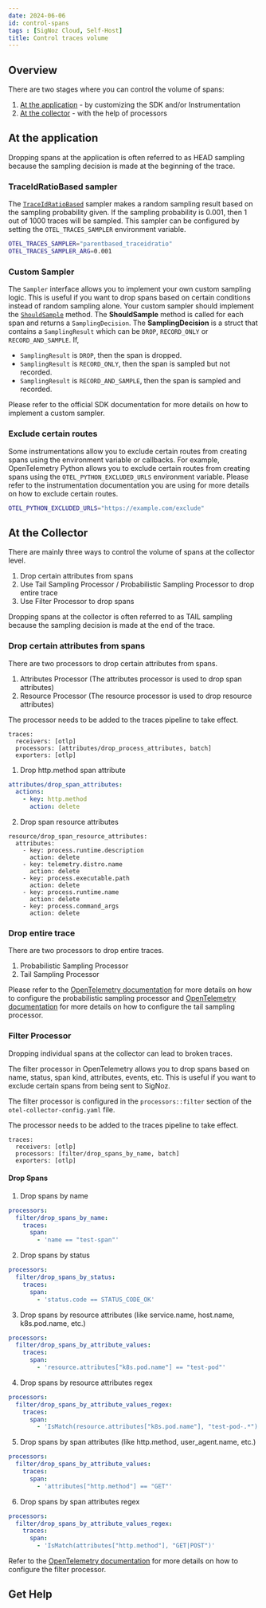 ```yaml
---
date: 2024-06-06
id: control-spans
tags : [SigNoz Cloud, Self-Host]
title: Control traces volume
---
```



## Overview

There are two stages where you can control the volume of spans:

1. [At the application](#at-the-application) - by customizing the SDK and/or Instrumentation
2. [At the collector](#at-the-collector) - with the help of processors

## At the application

Dropping spans at the application is often referred to as HEAD sampling because the sampling decision is made at the beginning of the trace.

### TraceIdRatioBased sampler

The [`TraceIdRatioBased`](https://github.com/open-telemetry/opentelemetry-specification/blob/9758cdddee20c699b620aac1d7f777ccd490f252/specification/trace/sdk.md#traceidratiobased) sampler makes a random sampling result based on the sampling probability given. If the sampling probability is 0.001, then 1 out of 1000 traces will be sampled. This sampler can be configured by setting the `OTEL_TRACES_SAMPLER` environment variable.

```bash
OTEL_TRACES_SAMPLER="parentbased_traceidratio"
OTEL_TRACES_SAMPLER_ARG=0.001
```

### Custom Sampler

The `Sampler` interface allows you to implement your own custom sampling logic. This is useful if you want to drop spans based on certain conditions instead of random sampling alone. Your custom sampler should implement the [`ShouldSample`](https://github.com/open-telemetry/opentelemetry-specification/blob/9758cdddee20c699b620aac1d7f777ccd490f252/specification/trace/sdk.md#shouldsample) method. The **ShouldSample** method is called for each span and returns a `SamplingDecision`. The **SamplingDecision** is a struct that contains a `SamplingResult` which can be `DROP`, `RECORD_ONLY` or `RECORD_AND_SAMPLE`. If,
- `SamplingResult` is `DROP`, then the span is dropped.
- `SamplingResult` is `RECORD_ONLY`, then the span is sampled but not recorded.
- `SamplingResult` is `RECORD_AND_SAMPLE`, then the span is sampled and recorded.

Please refer to the official SDK documentation for more details on how to implement a custom sampler.

### Exclude certain routes

Some instrumentations allow you to exclude certain routes from creating spans using the environment variable or callbacks. For example, OpenTelemetry Python allows you to exclude certain routes from creating spans using the `OTEL_PYTHON_EXCLUDED_URLS` environment variable. Please refer to the instrumentation documentation you are using for more details on how to exclude certain routes.

```bash
OTEL_PYTHON_EXCLUDED_URLS="https://example.com/exclude"
```

## At the Collector

There are mainly three ways to control the volume of spans at the collector level.

1. Drop certain attributes from spans
2. Use Tail Sampling Processor / Probabilistic Sampling Processor to drop entire trace
3. Use Filter Processor to drop spans

Dropping spans at the collector is often referred to as TAIL sampling because the sampling decision is made at the end of the trace. 

### Drop certain attributes from spans

There are two processors to drop certain attributes from spans.

1. Attributes Processor (The attributes processor is used to drop span attributes)
2. Resource Processor (The resource processor is used to drop resource attributes)

<Admonition>

The processor needs to be added to the traces pipeline to take effect. 
```
traces:
  receivers: [otlp]
  processors: [attributes/drop_process_attributes, batch]
  exporters: [otlp]
```

</Admonition>

1. Drop http.method span attribute

```yaml
attributes/drop_span_attributes:
  actions:
    - key: http.method
      action: delete
```

2. Drop span resource attributes

```
resource/drop_span_resource_attributes:
  attributes:
    - key: process.runtime.description
      action: delete
    - key: telemetry.distro.name
      action: delete
    - key: process.executable.path
      action: delete
    - key: process.runtime.name
      action: delete
    - key: process.command_args
      action: delete
```


### Drop entire trace

There are two processors to drop entire traces.

1. Probabilistic Sampling Processor
2. Tail Sampling Processor

Please refer to the [OpenTelemetry documentation](https://github.com/open-telemetry/opentelemetry-collector-contrib/tree/main/processor/probabilisticsamplerprocessor) for more details on how to configure the probabilistic sampling processor and [OpenTelemetry documentation](https://github.com/open-telemetry/opentelemetry-collector-contrib/tree/main/processor/tailsamplingprocessor) for more details on how to configure the tail sampling processor.


### Filter Processor

<Admonition>
Dropping individual spans at the collector can lead to broken traces.
</Admonition>

The filter processor in OpenTelemetry allows you to drop spans based on name, status, span kind, attributes, events, etc. This is useful if you want to exclude certain spans from being sent to SigNoz.

The filter processor is configured in the `processors::filter` section of the `otel-collector-config.yaml` file.

<Admonition>

The processor needs to be added to the traces pipeline to take effect. 
```
traces:
  receivers: [otlp]
  processors: [filter/drop_spans_by_name, batch]
  exporters: [otlp]
```
</Admonition>

#### Drop Spans

1. Drop spans by name

```yaml
processors:
  filter/drop_spans_by_name:
    traces:
      span:
        - 'name == "test-span"'
```

2. Drop spans by status

```yaml
processors:
  filter/drop_spans_by_status:
    traces:
      span:
        - 'status.code == STATUS_CODE_OK'
```

3. Drop spans by resource attributes (like service.name, host.name, k8s.pod.name, etc.)

```yaml
processors:
  filter/drop_spans_by_attribute_values:
    traces:
      span:
        - 'resource.attributes["k8s.pod.name"] == "test-pod"'
```

4. Drop spans by resource attributes regex

```yaml
processors:
  filter/drop_spans_by_attribute_values_regex:
    traces:
      span:
        - 'IsMatch(resource.attributes["k8s.pod.name"], "test-pod-.*")'
```

5. Drop spans by span attributes (like http.method, user_agent.name, etc.)

```yaml
processors:
  filter/drop_spans_by_attribute_values:
    traces:
      span:
        - 'attributes["http.method"] == "GET"'
```

6. Drop spans by span attributes regex

```yaml
processors:
  filter/drop_spans_by_attribute_values_regex:
    traces:
      span:
        - 'IsMatch(attributes["http.method"], "GET|POST")'
```

Refer to the [OpenTelemetry documentation](https://github.com/open-telemetry/opentelemetry-collector-contrib/tree/main/processor/filterprocessor) for more details on how to configure the filter processor.

## Get Help

<GetHelp />
